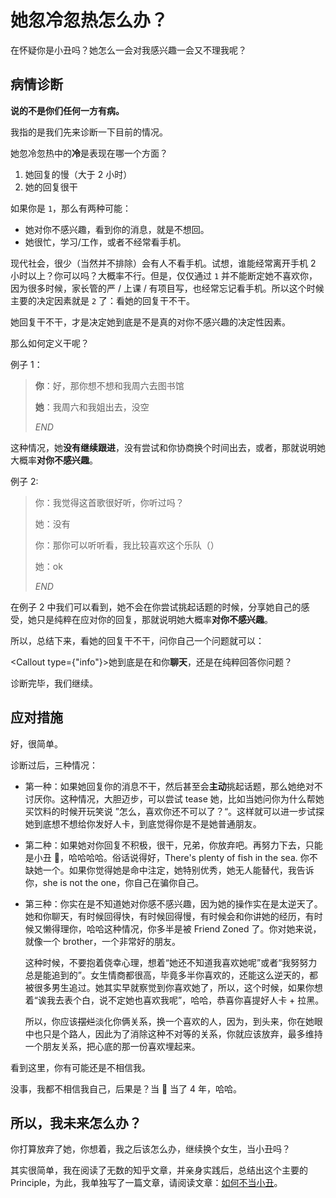 
# 她忽冷忽热怎么办？

在怀疑你是小丑吗？她怎么一会对我感兴趣一会又不理我呢？

## 病情诊断

**说的不是你们任何一方有病。**

我指的是我们先来诊断一下目前的情况。

她忽冷忽热中的**冷**是表现在哪一个方面？

1. 她回复的慢（大于 2 小时）
2. 她的回复很干

如果你是 `1`，那么有两种可能：

- 她对你不感兴趣，看到你的消息，就是不想回。
- 她很忙，学习/工作，或者不经常看手机。

现代社会，很少（当然并不排除）会有人不看手机。试想，谁能经常离开手机 2 小时以上？你可以吗？大概率不行。但是，仅仅通过 `1` 并不能断定她不喜欢你，因为很多时候，家长管的严 / 上课 / 有项目写，也经常忘记看手机。所以这个时候主要的决定因素就是 `2` 了：看她的回复干不干。

她回复干不干，才是决定她到底是不是真的对你不感兴趣的决定性因素。

那么如何定义干呢？

例子 1：

> **你**：好，那你想不想和我周六去图书馆
>
> **她**：我周六和我姐出去，没空
>
> _END_

这种情况，她**没有继续跟进**，没有尝试和你协商换个时间出去，或者，那就说明她大概率**对你不感兴趣**。

例子 2:

> 你：我觉得这首歌很好听，你听过吗？
>
> 她：没有
>
> 你：那你可以听听看，我比较喜欢这个乐队（）
>
> 她：ok
>
> _END_

在例子 2 中我们可以看到，她不会在你尝试挑起话题的时候，分享她自己的感受，她只是纯粹在应对你的回复，那就说明她大概率**对你不感兴趣**。

所以，总结下来，看她的回复干不干，问你自己一个问题就可以：

<Callout type={"info"}>她到底是在和你**聊天**，还是在纯粹回答你问题？</Callout>

诊断完毕，我们继续。

## 应对措施

好，很简单。

诊断过后，三种情况：

- 第一种：如果她回复你的消息不干，然后甚至会**主动**挑起话题，那么她绝对不讨厌你。这种情况，大胆迈步，可以尝试 tease 她，比如当她问你为什么帮她买饮料的时候开玩笑说 ”怎么，喜欢你还不可以了？“。这样就可以进一步试探她到底想不想给你发好人卡，到底觉得你是不是她普通朋友。

- 第二种：如果她对你回复不积极，很干，兄弟，你放弃吧。再努力下去，只能是小丑 🤡，哈哈哈哈。俗话说得好，There's plenty of fish in the sea. 你不缺她一个。如果你觉得她是命中注定，她特别优秀，她无人能替代，我告诉你，she is not the one，你自己在骗你自己。

- 第三种：你实在是不知道她对你感不感兴趣，因为她的操作实在是太逆天了。她和你聊天，有时候回得快，有时候回得慢，有时候会和你讲她的经历，有时候又懒得理你，哈哈这种情况，你多半是被 Friend Zoned 了。你对她来说，就像一个 brother，一个非常好的朋友。

  这种时候，不要抱着侥幸心理，想着“她还不知道我喜欢她呢”或者“我努努力总是能追到的”。女生情商都很高，毕竟多半你喜欢的，还能这么逆天的，都被很多男生追过。她其实早就察觉到你喜欢她了，所以，这个时候，如果你想着“诶我去表个白，说不定她也喜欢我呢”，哈哈，恭喜你喜提好人卡 + 拉黑。

  所以，你应该~~摆烂~~淡化你俩关系，换一个喜欢的人，因为，到头来，你在她眼中也只是个路人，因此为了消除这种不对等的关系，你就应该放弃，最多维持一个朋友关系，把心底的那一份喜欢埋起来。

看到这里，你有可能还是不相信我。

没事，我都不相信我自己，后果是？当 🤡 当了 4 年，哈哈。

## 所以，我未来怎么办？

你打算放弃了她，你想着，我之后该怎么办，继续换个女生，当小丑吗？

其实很简单，我在阅读了无数的知乎文章，并亲身实践后，总结出这个主要的 Principle，为此，我单独写了一篇文章，请阅读文章：[如何不当小丑](/what-to-do-before/how-to-not-make-a-clown-of-yourself)。
